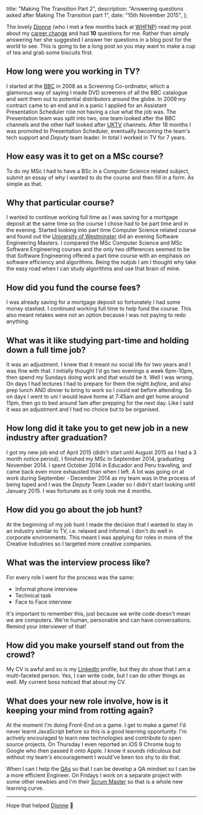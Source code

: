 
  title: "Making The Transition Part 2",
  description: "Answering questions asked after Making The Transition part 1",
  date: "15th November 2015",
};


The lovely [Dionne](http://dionnecondor-farrell.com/) (who I met a few months back at [WHFNP](http://womenhackfornonprofits.com/)) read my post about my [career change](https://tanyapowell.dev/blog/Making-The-Transition/) and had **10** questions for me. Rather than simply answering her she suggested I answer her questions in a blog post for the world to see. This is going to be a long post so you may want to make a cup of tea and grab some biscuits first.

## How long were you working in TV?

I started at the [BBC](http://www.bbc.co.uk) in 2008 as a Screening Co-ordinator, which a glamorous way of saying I made DVD screeners of all the BBC catalogue and sent them out to potential distributors around the globe. In 2009 my contract came to an end and in a panic I applied for an Assistant Presentation Scheduler role not having a clue what the job was. The Presentation team was split into two, one team looked after the BBC channels and the other half looked after [UKTV](http://network.uktv.co.uk/) channels. After 18 months I was promoted to Presentation Scheduler, eventually becoming the team's tech support and _Deputy_ team leader. In total I worked in TV for 7 years.

## How easy was it to get on a MSc course?

To do my MSc I had to have a BSc in a Computer Science related subject, submit an essay of why I wanted to do the course and then fill in a form. As simple as that.

## Why that particular course?

I wanted to continue working full time as I was saving for a mortgage deposit at the same time so the course I chose had to be part time and in the evening. Started looking into part time Computer Science related course and found out the [University of Westminster](https://www.westminster.ac.uk/) did an evening Software Engineering Masters. I compared the MSc Computer Science and MSc Software Engineering courses and the only two differences seemed to be that Software Engineering offered a part time course with an emphasis on software efficiency and algorithms. Being the nutjob I am I thought why take the easy road when I can study algorithms and use that brain of mine.

## How did you fund the course fees?

I was already saving for a mortgage deposit so fortunately I had some money stashed. I continued working full time to help fund the course. This also meant retakes were not an option because I was not paying to redo anything.

## What was it like studying part-time and holding down a full time job?

It was an adjustment. I knew that it meant no social life for two years and I was fine with that. I initially thought I'd go two evenings a week 6pm-10pm, then spend my Sundays doing work and that would be it. Well I was wrong. On days I had lectures I had to prepare for them the night _before_, and also prep lunch AND dinner to bring to work so I could eat before attending. So on days I went to uni I would leave home at 7:45am and get home around 11pm, then go to bed around 1am after prepping for the next day. Like I said it was an adjustment and I had no choice but to be organised.

## How long did it take you to get new job in a new industry after graduation?

I got my new job end of April 2015 (didn't start until August 2015 as I had a 3 month notice period). I finished my MSc in September 2014, graduating November 2014. I spent October 2014 in Educador and Peru traveling, and came back even more exhausted than when I left. A lot was going on at work during September - December 2014 as my team was in the process of being tuped and I was the _Deputy_ Team Leader so I didn't start looking until January 2015. I was fortunate as it only took me 4 months.

## How did you go about the job hunt?

At the beginning of my job hunt I made the decision that I wanted to stay in an industry similar to TV, i.e. relaxed and informal. I don't do well in corporate environments. This meant I was applying for roles in more of the Creative Industries so I targeted more creative companies.

## What was the interview process like?

For every role I went for the process was the same:

- Informal phone interview
- Technical task
- Face to Face interview

It's important to remember this, just because we write code doesn't mean we are computers. We're human, personable and can have conversations. Remind your interviewer of that!

## How did you make yourself stand out from the crowd?

My CV is awful and so is my [LinkedIn](https://www.linkedin.com/in/tanyapowell) profile, but they do show that I am a multi-faceted person. Yes, I can write code, but I can do other things as well. My current boss noticed that about my CV.

## What does your new role involve, how is it keeping your mind from rotting again?

At the moment I'm doing Front-End on a game. I get to make a game! I'd never learnt JavaScript before so this is a good learning opportunity. I'm actively encouraged to learn new technologies and contribute to open source projects. On Thursday I even reported an iOS 9 Chrome bug to Google who then passed it onto Apple. I know it sounds ridiculous but without my team's encouragement I would've been too shy to do that.

When I can I help the [QAs](https://en.wikipedia.org/wiki/Quality_assurance) so that I can be develop a QA mindset so I can be a more efficient Engineer. On Fridays I work on a separate project with some other newbies and I'm their [Scrum Master](https://www.mountaingoatsoftware.com/agile/scrum/scrummaster) so that is a whole new learning curve.

---

Hope that helped [Dionne](http://dionnecondor-farrell.com/) 🤗
